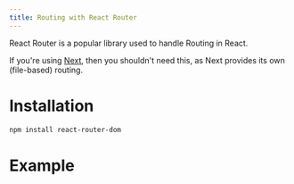 ```yaml
---
title: Routing with React Router
---
```



React Router is a popular library used to handle Routing in React.

If you're using [Next](../next/routing), then you shouldn't need this, as Next provides its own (file-based) routing.

# Installation

```bash
npm install react-router-dom
```

# Example

<Sandbox example="react-router" />
